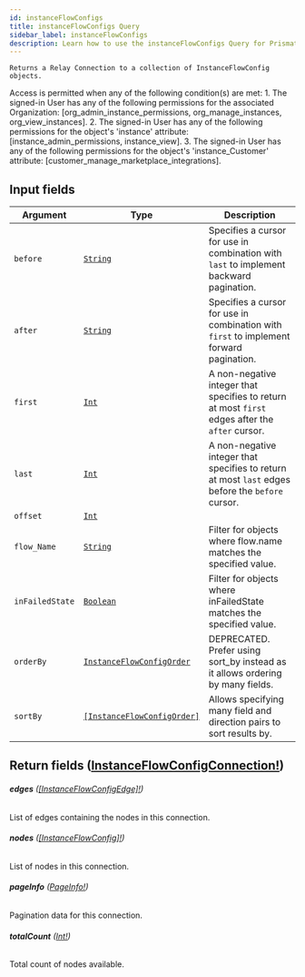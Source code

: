 ```yaml
---
id: instanceFlowConfigs
title: instanceFlowConfigs Query
sidebar_label: instanceFlowConfigs
description: Learn how to use the instanceFlowConfigs Query for Prismatic's API.
---
```


    Returns a Relay Connection to a collection of InstanceFlowConfig objects.

Access is permitted when any of the following condition(s) are met: 1. The signed-in User has any of the following permissions for the associated Organization: [org_admin_instance_permissions, org_manage_instances, org_view_instances]. 2. The signed-in User has any of the following permissions for the object's 'instance' attribute: [instance_admin_permissions, instance_view]. 3. The signed-in User has any of the following permissions for the object's 'instance_Customer' attribute: [customer_manage_marketplace_integrations].

## Input fields

| Argument        | Type                                                                               | Description                                                                                      |
| --------------- | ---------------------------------------------------------------------------------- | ------------------------------------------------------------------------------------------------ |
| `before`        | [`String`](api/schema/scalar/String.mdx)                                           | Specifies a cursor for use in combination with `last` to implement backward pagination.          |
| `after`         | [`String`](api/schema/scalar/String.mdx)                                           | Specifies a cursor for use in combination with `first` to implement forward pagination.          |
| `first`         | [`Int`](api/schema/scalar/Int.mdx)                                                 | A non-negative integer that specifies to return at most `first` edges after the `after` cursor.  |
| `last`          | [`Int`](api/schema/scalar/Int.mdx)                                                 | A non-negative integer that specifies to return at most `last` edges before the `before` cursor. |
| `offset`        | [`Int`](api/schema/scalar/Int.mdx)                                                 |                                                                                                  |
| `flow_Name`     | [`String`](api/schema/scalar/String.mdx)                                           | Filter for objects where flow.name matches the specified value.                                  |
| `inFailedState` | [`Boolean`](api/schema/scalar/Boolean.mdx)                                         | Filter for objects where inFailedState matches the specified value.                              |
| `orderBy`       | [`InstanceFlowConfigOrder`](api/schema/input_object/InstanceFlowConfigOrder.mdx)   | DEPRECATED. Prefer using sort_by instead as it allows ordering by many fields.                   |
| `sortBy`        | [`[InstanceFlowConfigOrder]`](api/schema/input_object/InstanceFlowConfigOrder.mdx) | Allows specifying many field and direction pairs to sort results by.                             |

## Return fields ([InstanceFlowConfigConnection!](api/schema/object/InstanceFlowConfigConnection.mdx))

###### <b>edges</b> ([[InstanceFlowConfigEdge]!](api/schema/object/InstanceFlowConfigEdge.mdx))

List of edges containing the nodes in this connection.

###### <b>nodes</b> ([[InstanceFlowConfig]!](api/schema/object/InstanceFlowConfig.mdx))

List of nodes in this connection.

###### <b>pageInfo</b> ([PageInfo!](api/schema/object/PageInfo.mdx))

Pagination data for this connection.

###### <b>totalCount</b> ([Int!](api/schema/scalar/Int.mdx))

Total count of nodes available.
